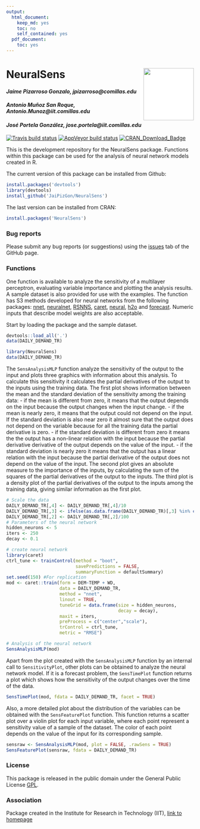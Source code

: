 ```yaml
---
output:
  html_document:
    keep_md: yes
    toc: no
    self_contained: yes
  pdf_document:
    toc: yes
---
```


# NeuralSens <img src="man/logo/NeuralSens.PNG" width="135px" height="140px" align="right" style="padding-left:10px;background-color:white;" />

#### *Jaime Pizarroso Gonzalo, jpizarroso@comillas.edu*
#### *Antonio Muñoz San Roque, Antonio.Munoz@iit.comillas.edu*
#### *José Portela González, jose.portela@iit.comillas.edu*
<!-- badges: start -->
[![Travis build status](https://travis-ci.org/JaiPizGon/NeuralSens.svg?branch=master)](https://travis-ci.org/JaiPizGon/NeuralSens)
[![AppVeyor build status](https://ci.appveyor.com/api/projects/status/github/JaiPizGon/NeuralSens?branch=master&svg=true)](https://ci.appveyor.com/project/JaiPizGon/NeuralSens)
[![CRAN_Download_Badge](https://cranlogs.r-pkg.org/badges/grand-total/NeuralSens)](https://cranlogs.r-pkg.org/badges/grand-total/NeuralSens)
<!-- badges: end -->


This is the development repository for the NeuralSens package.  Functions within this package can be used for the analysis of neural network models created in R. 

The current version of this package can be installed from Github:

```r
install.packages('devtools')
library(devtools)
install_github('JaiPizGon/NeuralSens')
```

The last version can be installed from CRAN:

```r
install.packages('NeuralSens')
```

### Bug reports

Please submit any bug reports (or suggestions) using the [issues](https://github.com/JaiPizGon/NeuralSens/issues) tab of the GitHub page.

### Functions


One function is available to analyze the sensitivity of a multilayer perceptron, 
evaluating variable importance and plotting the analysis results. A sample dataset is also provided for use with the examples. The function has S3 methods developed for neural networks from the following packages: [nnet](https://cran.r-project.org/package=nnet), [neuralnet](https://cran.r-project.org/package=neuralnet), [RSNNS](https://cran.r-project.org/package=RSNNS), [caret](https://cran.r-project.org/package=caret),
[neural](https://cran.r-project.org/package=neural),
[h2o](https://cran.r-project.org/package=h2o) and [forecast](https://cran.r-project.org/package=forecast).  Numeric inputs that describe model weights are also acceptable. 
 
Start by loading the package and the sample dataset.

```r
devtools::load_all('.')
data(DAILY_DEMAND_TR)
```
```r
library(NeuralSens)
data(DAILY_DEMAND_TR)
```

The `SensAnalysisMLP` function analyze the sensitivity of the output to the input and  plots three graphics with information about this analysis. To calculate this sensitivity it calculates the partial derivatives of the output to the inputs using the training data. 
The first plot shows information between the mean and the standard deviation of the sensitivity among the training data:
- if the mean is different from zero, it means that the output depends on the input because the output changes when the input change.
- if the mean is nearly zero, it means that the output could not depend on the input. If the standard deviation is also near zero it almost sure that the output does not depend on the variable because for all the training data the partial derivative is zero.
- if the standard deviation is different from zero it means the the output has a non-linear relation with the input because the partial derivative derivative of the output depends on the value of the input.
- if the standard deviation is nearly zero it means that the output has a linear relation with the input because the partial derivative of the output does not depend on the value of the input.
The second plot gives an absolute measure to the importance of the inputs, by calculating the sum of the squares of the partial derivatives of the output to the inputs.
The third plot is a density plot of the partial derivatives of the output to the inputs among the training data, giving similar information as the first plot.


```r
# Scale the data
DAILY_DEMAND_TR[,4] <- DAILY_DEMAND_TR[,4]/10
DAILY_DEMAND_TR[,3] <- ifelse(as.data.frame(DAILY_DEMAND_TR)[,3] %in% c("SUN","SAT"), 0, 1)
DAILY_DEMAND_TR[,2] <- DAILY_DEMAND_TR[,2]/100
# Parameters of the neural network
hidden_neurons <- 5
iters <- 250
decay <- 0.1

# create neural network
library(caret)
ctrl_tune <- trainControl(method = "boot",
                          savePredictions = FALSE,
                          summaryFunction = defaultSummary)
set.seed(150) #For replication
mod <- caret::train(form = DEM~TEMP + WD,
                    data = DAILY_DEMAND_TR,
                    method = "nnet",
                    linout = TRUE,
                    tuneGrid = data.frame(size = hidden_neurons,
                                          decay = decay),
                    maxit = iters,
                    preProcess = c("center","scale"),
                    trControl = ctrl_tune,
                    metric = "RMSE")

# Analysis of the neural network
SensAnalysisMLP(mod)
```
Apart from the plot created with the `SensAnalysisMLP` function by an internal call
to `SensitivityPlot`, other plots can be obtained to analyze the neural network model.
If it is a forecast problem, the `SensTimePlot` function returns a plot which shows
how the sensitivity of the output changes over the time of the data. 


```r
SensTimePlot(mod, fdata = DAILY_DEMAND_TR, facet = TRUE)
```

Also, a more detailed plot about the distribution of the variables can be obtained with
the `SensFeaturePlot` function. This function returns a scatter plot over a violin plot 
for each input variable, where each point represent a sensitivity value of a sample of the
dataset. The color of each point depends on the value of the input for its corresponding sample.

```r
sensraw <- SensAnalysisMLP(mod, plot = FALSE, .rawSens = TRUE)
SensFeaturePlot(sensraw, fdata = DAILY_DEMAND_TR)
```

### License

This package is released in the public domain under the General Public License [GPL](https://www.gnu.org/licenses/gpl-3.0.en.html). 

### Association
Package created in the Institute for Research in Technology (IIT), [link to homepage](https://www.iit.comillas.edu/index.php.en) 
